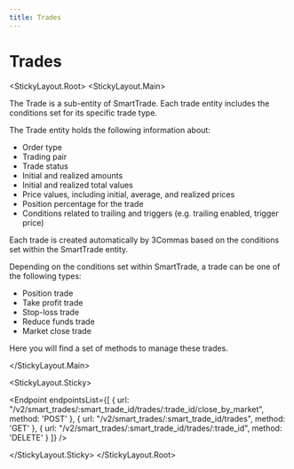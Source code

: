 ```yaml
---
title: Trades
---
```



# Trades

<StickyLayout.Root>
<StickyLayout.Main>

The Trade is a sub-entity of SmartTrade. Each trade entity includes the conditions set for its specific trade type.

The Trade entity holds the following information about:

* Order type
* Trading pair
* Trade status
* Initial and realized amounts
* Initial and realized total values
* Price values, including initial, average, and realized prices
* Position percentage for the trade
* Conditions related to trailing and triggers (e.g. trailing enabled, trigger price)

Each trade is created automatically by 3Commas based on the conditions set within the SmartTrade entity.

Depending on the conditions set within SmartTrade, a trade can be one of the following types:

- Position trade
- Take profit trade
- Stop-loss trade
- Reduce funds trade
- Market close trade

Here you will find a set of methods to manage these trades.

</StickyLayout.Main>

<StickyLayout.Sticky>

<Endpoint
  endpointsList={[
    {
      url: "/v2/smart_trades/:smart_trade_id/trades/:trade_id/close_by_market",
      method: 'POST'
    },
    {
      url: "/v2/smart_trades/:smart_trade_id/trades",
      method: 'GET'
    },
    {
      url: "/v2/smart_trades/:smart_trade_id/trades/:trade_id",
      method: 'DELETE'
    }
  ]}
/>

</StickyLayout.Sticky>
</StickyLayout.Root>
